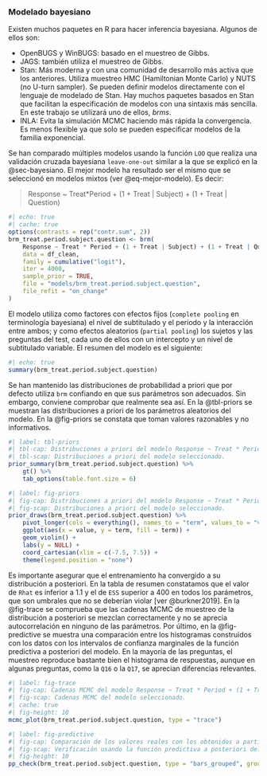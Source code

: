 ### Modelado bayesiano {#sec-bayesiano-2}

Existen muchos paquetes en R para hacer inferencia bayesiana. Algunos de ellos son:

* OpenBUGS y WinBUGS: basado en el muestreo de Gibbs.
* JAGS: también utiliza el muestreo de Gibbs.
* Stan: Más moderna y con una comunidad de desarrollo más activa que los anteriores. Utiliza muestreo HMC (Hamiltonian Monte Carlo) y NUTS (no U-turn sampler). Se pueden definir modelos directamente con el lenguaje de modelado de Stan. Hay muchos paquetes basados en Stan que facilitan la especificación de modelos con una sintaxis más sencilla. En este trabajo se utilizará uno de ellos, $brms$.
* INLA: Evita la simulación MCMC haciendo más rápida la convergencia. Es menos flexible ya que solo se pueden especificar modelos de la familia exponencial.

Se han comparado múltiples modelos usando la función `LOO` que realiza una validación cruzada bayesiana `leave-one-out` similar a la que se explicó en la @sec-bayesiano. El mejor modelo ha resultado ser el mismo que se seleccionó en modelos mixtos (ver @eq-mejor-modelo). Es decir:

\small
> Response ~ Treat*Period + (1 + Treat  | Subject) + (1 + Treat | Question)
\normalsize

\scriptsize
```r
#| echo: true
#| cache: true
options(contrasts = rep("contr.sum", 2))
brm_treat.period.subject.question <- brm(
    Response ~ Treat * Period + (1 + Treat | Subject) + (1 + Treat | Question),
    data = df_clean,
    family = cumulative("logit"),
    iter = 4000,
    sample_prior = TRUE,
    file = "models/brm_treat.period.subject.question",
    file_refit = "on_change"
)
```
\normalsize

El modelo utiliza como factores con efectos fijos (`complete pooling` en terminología bayesiana) el nivel de subtitulado y el periodo y la interacción entre ambos; y como efectos aleatorios (`partial pooling`) los sujetos y las preguntas del test, cada uno de ellos con un intercepto y un nivel de subtitulado variable. El resumen del modelo es el siguiente:

\tiny
```r
#| echo: true
summary(brm_treat.period.subject.question)
```
\normalsize


Se han mantenido las distribuciones de probabilidad a priori que por defecto utiliza `brm` confiando en que sus parámetros son adecuados. Sin embargo, conviene comprobar que realmente sea así. En la @tbl-priors se muestran las distribuciones a priori de los parámetros aleatorios del modelo. En la @fig-priors se constata que toman valores razonables y no informativos.

\tiny
```r
#| label: tbl-priors
#| tbl-cap: Distribuciones a priori del modelo Response ~ Treat * Period + (1 + Treat | Subject) + (1 + Treat | Question).
#| tbl-scap: Distribuciones a priori del modelo seleccionado.
prior_summary(brm_treat.period.subject.question) %>%
    gt() %>%
    tab_options(table.font.size = 6)
```
\normalsize

```r
#| label: fig-priors
#| fig-cap: Distribuciones a priori del modelo Response ~ Treat * Period + (1 + Treat | Subject) + (1 + Treat | Question).
#| fig-scap: Distribuciones a priori del modelo seleccionado.
prior_draws(brm_treat.period.subject.question) %>%
    pivot_longer(cols = everything(), names_to = "term", values_to = "value") %>%
    ggplot(aes(x = value, y = term, fill = term)) +
    geom_violin() +
    labs(y = NULL) +
    coord_cartesian(xlim = c(-7.5, 7.5)) +
    theme(legend.position = "none")
```

Es importante asegurar que el entrenamiento ha convergido a su distribución a posteriori. En la tabla de resumen constatamos que el valor de `Rhat` es inferior a 1.1 y el de `ESS` superior a 400 en todos los parámetros, que son umbrales que no se deberían violar [ver @burkner2019]. En la
 @fig-trace se comprueba que las cadenas MCMC de muestreo de la distribución a posteriori se mezclan correctamente y no se aprecia autocorrelación en ninguno de las parámetros. Por último, en la @fig-predictive se muestra una comparación entre los histogramas construidos con los datos con los intervalos de confianza marginales de la función predictiva a posteriori del modelo. En la mayoría de las preguntas, el muestreo reproduce bastante bien el histograma de respuestas, aunque en algunas preguntas, como la `Q16` o la `Q17`, se aprecian diferencias relevantes.
 
```r
#| label: fig-trace
#| fig-cap: Cadenas MCMC del modelo Response ~ Treat * Period + (1 + Treat | Subject) + (1 + Treat | Question).
#| fig-scap: Cadenas MCMC del modelo seleccionado.
#| cache: true
#| fig-height: 10
mcmc_plot(brm_treat.period.subject.question, type = "trace")
```

```r
#| label: fig-predictive
#| fig-cap: Comparación de los valores reales con los obtenidos a partir de la función predictiva a posteriori del modelo Response ~ Treat * Period + (1 + Treat | Subject) + (1 + Treat | Question).
#| fig-scap: Verificación usando la función predictiva a posteriori del modelo seleccionado.
#| fig-height: 10
pp_check(brm_treat.period.subject.question, type = "bars_grouped", group = "Question", ndraws = 1000)
```